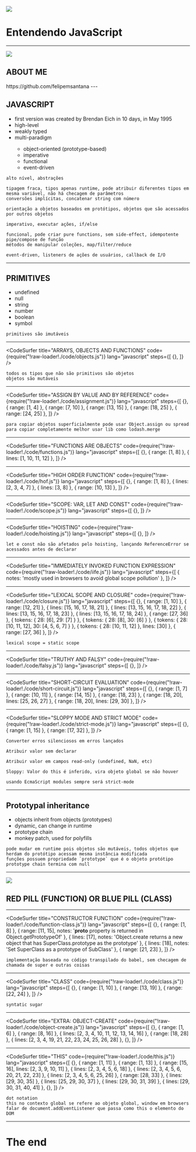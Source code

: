 

<Image src='/logo.png' size='600px auto'>
  <h1>Entendendo JavaScript</h1>
</Image>

---

<Image src='/me.jpg' size='500px auto'>
  <h2>ABOUT ME</h2>
  https://github.com/felipemsantana
</Image>
---

## JAVASCRIPT
<ul style={{ textAlign: 'left' }}>
  <li>first version was created by Brendan Eich in 10 days, in May 1995</li>
  <li>high-level</li>
  <li>weakly typed</li>
  <li>multi-paradigm</li>
  <ul>
    <li>object-oriented (prototype-based)</li>
    <li>imperative</li>
    <li>functional</li>
    <li>event-driven</li>
  </ul>
</ul>

```notes
alto nível, abstrações

tipagem fraca, tipos apenas runtime, pode atribuir diferentes tipos em mesma variável, não há checagem de parâmetros
conversões implícitas, concatenar string com número

orientação a objetos baseados em protótipos, objetos que são acessados por outros objetos

imperativo, executar ações, if/else

funcional, pode criar pure functions, sem side-effect, idempotente
pipe/compose de função
métodos de manipular coleções, map/filter/reduce

event-driven, listeners de ações de usuários, callback de I/O
```

---

## PRIMITIVES
<ul style={{ textAlign: 'left' }}>
  <li>undefined</li>
  <li>null</li>
  <li>string</li>
  <li>number</li>
  <li>boolean</li>
  <li>symbol</li>
</ul>

```notes
primitivos são imutáveis
```
---

<CodeSurfer
  title="ARRAYS, OBJECTS AND FUNCTIONS"
  code={require("!raw-loader!./code/objects.js")}
  lang="javascript"
  steps={[
    {},
  ]}
/>

```notes
todos os tipos que não são primitivos são objetos
objetos são mutáveis
```

---

<CodeSurfer
  title="ASSIGN BY VALUE AND BY REFERENCE"
  code={require("!raw-loader!./code/assignment.js")}
  lang="javascript"
  steps={[
    {},
    { range: [1, 4] },
    { range: [7, 10] },
    { range: [13, 15] },
    { range: [18, 25] },
    { range: [24, 25] },
  ]}
/>

```notes
para copiar objetos superficialmente pode usar Object.assign ou spread
para copiar completamente melhor usar lib como lodash.merge
```

---

<CodeSurfer
  title="FUNCTIONS ARE OBJECTS"
  code={require("!raw-loader!./code/functions.js")}
  lang="javascript"
  steps={[
    {},
    { range: [1, 8] },
    { lines: [1, 10, 11, 12] },
  ]}
/>

---

<CodeSurfer
  title="HIGH ORDER FUNCTION"
  code={require("!raw-loader!./code/hof.js")}
  lang="javascript"
  steps={[
    {},
    { range: [1, 8] },
    { lines: [2, 3, 4, 7] },
    { lines: [3, 8] },
    { range: [10, 13] },
  ]}
/>

---

<CodeSurfer
  title="SCOPE: VAR, LET AND CONST"
  code={require("!raw-loader!./code/scope.js")}
  lang="javascript"
  steps={[
    {},
  ]}
/>

---

<CodeSurfer
  title="HOISTING"
  code={require("!raw-loader!./code/hoisting.js")}
  lang="javascript"
  steps={[
    {},
  ]}
/>

```notes
let e const não são afetados pelo hoisting, lançando ReferenceError se acessados antes de declarar
```
---

<CodeSurfer
  title="IMMEDIATELY INVOKED FUNCTION EXPRESSION"
  code={require("!raw-loader!./code/iife.js")}
  lang="javascript"
  steps={[
    { notes: 'mostly used in browsers to avoid global scope pollution' },
  ]}
/>

---

<CodeSurfer
  title="LEXICAL SCOPE AND CLOSURE"
  code={require("!raw-loader!./code/closure.js")}
  lang="javascript"
  steps={[
    {},
    { range: [1, 10] },
    { range: [12, 21] },
    { lines: [15, 16, 17, 18, 21] },
    { lines: [13, 15, 16, 17, 18, 22] },
    { lines: [13, 15, 16, 17, 18, 23] },
    { lines: [13, 15, 16, 17, 18, 24] },
    { range: [27, 36] },
    { tokens: { 28: [6], 29: [7] } },
    { tokens: { 28: [8], 30: [6] } },
    { tokens: { 28: [10, 11, 12], 30: [4, 5, 6, 7] } },
    { tokens: { 28: [10, 11, 12] }, lines: [30] },
    { range: [27, 36] },
  ]}
/>

```notes
lexical scope = static scope
```

---

<CodeSurfer
  title="TRUTHY AND FALSY"
  code={require("!raw-loader!./code/falsy.js")}
  lang="javascript"
  steps={[
    {},
  ]}
/>

---

<CodeSurfer
  title="SHORT-CIRCUIT EVALUATION"
  code={require("!raw-loader!./code/short-circuit.js")}
  lang="javascript"
  steps={[
    {},
    { range: [1, 7] },
    { range: [10, 11] },
    { range: [14, 15] },
    { range: [18, 23] },
    { range: [18, 20], lines: [25, 26, 27] },
    { range: [18, 20], lines: [29, 30] },
  ]}
/>

---

<CodeSurfer
  title="SLOPPY MODE AND STRICT MODE"
  code={require("!raw-loader!./code/strict-mode.js")}
  lang="javascript"
  steps={[
    {},
    { range: [1, 15] },
    { range: [17, 32] },
  ]}
/>

```notes
Converter erros silenciosos em erros lançados

Atribuir valor sem declarar

Atribuir valor em campos read-only (undefined, NaN, etc)

Sloppy: Valor do this é inferido, vira objeto global se não houver

usando EcmaScript modules sempre será strict-mode
```

---

## Prototypal inheritance
<ul style={{ textAlign: 'left' }}>
  <li>objects inherit from objects (prototypes)</li>
  <li>dynamic, can change in runtime</li>
  <li>prototype chain</li>
  <li>monkey patch, used for polyfills</li>
</ul>

```notes
pode mudar em runtime pois objetos são mutáveis, todos objetos que herdam do protótipo acessam mesma instância modificada
funções possuem propriedade `prototype` que é o objeto protótipo
prototype chain termina com null
```

---

<Image src='/pill.jpg' size='602px auto'>
  <h2>RED PILL (FUNCTION) OR BLUE PILL (CLASS)</h2>
</Image>

---

<CodeSurfer
  title="CONSTRUCTOR FUNCTION"
  code={require("!raw-loader!./code/function-class.js")}
  lang="javascript"
  steps={[
    {},
    { range: [1, 8] },
    { range: [11, 15], notes: '__proto__ property is returned in Object.getPrototypeOf' },
    { lines: [17], notes: 'Object.create returns a new object that has SuperClass.prototype as the prototype' },
    { lines: [18], notes: 'Set SuperClass as a prototype of SubClass' },
    { range: [21, 23] },
  ]}
/>

```notes
implementação baseada no código transpilado do babel, sem checagem de chamada de super e outras coisas
```

---

<CodeSurfer
  title="CLASS"
  code={require("!raw-loader!./code/class.js")}
  lang="javascript"
  steps={[
    {},
    { range: [1, 10] },
    { range: [13, 19] },
    { range: [22, 24] },
  ]}
/>

```notes
syntatic sugar
```

---

<CodeSurfer
  title="EXTRA: OBJECT-CREATE"
  code={require("!raw-loader!./code/object-create.js")}
  lang="javascript"
  steps={[
    {},
    { range: [1, 6] },
    { range: [8, 16] },
    { lines: [2, 3, 4, 10, 11, 12, 13, 14, 16] },
    { range: [18, 28] },
    { lines: [2, 3, 4, 19, 21, 22, 23, 24, 25, 26, 28] },
    {},
  ]}
/>

---

<CodeSurfer
  title="THIS"
  code={require("!raw-loader!./code/this.js")}
  lang="javascript"
  steps={[
    {},
    { range: [1, 11] },
    { range: [1, 13] },
    { range: [15, 16], lines: [2, 3, 9, 10, 11] },
    { lines: [2, 3, 4, 5, 6, 18] },
    { lines: [2, 3, 4, 5, 6, 20, 21, 22, 23] },
    { lines: [2, 3, 4, 5, 6, 25, 26] },
    { range: [28, 33] },
    { lines: [29, 30, 35] },
    { lines: [25, 29, 30, 37] },
    { lines: [29, 30, 31, 39] },
    { lines: [29, 30, 31, 40, 41] },
    {},
  ]}
/>

```notes
dot notation
this no contexto global se refere ao objeto global, window em browsers
falar de document.addEventListener que passa como this o elemento do DOM
```

---

# The end
